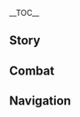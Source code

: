 {{CharacterTabs}}
{{LanguageTabs}}
{{Stub|1={{Meta/VO|tl=1|Chinese}}}}
__TOC__
==Story==
{{VO/Story
|character           = Kaedehara Kazuha
|language            = zh
|language_s          = zh
|language_t          = zh-tw
|name_s              = 枫原万叶
|name_t              = 楓原萬葉

|vo_01_01_title_s    = 初次见面…
|vo_01_01_title_t    = 初次見面…
|vo_01_01_subtitle   = Hello
|vo_01_01_file       = VO_{language}{character} Hello.ogg
|vo_01_01_tx_s       = 「飘摇风雨中，带刀归来赤脚行」…我的名字是枫原万叶，游历四方的浪人。既然你我都在旅行的路上，这段路不妨结伴同行。
|vo_01_01_tx_t       = 「飄搖風雨中，帶刀歸來赤腳行」…我的名字是楓原萬葉，遊歷四方的浪人。既然{{MC|你|妳|mc=1}}我都在旅行的路上，這段路不妨結伴同行。
|vo_01_01_rm         = "Piāoyáo fēngyǔ zhōng, dài dāo guīlái chìjiǎo xíng"... Wǒ de míngzi shì Fēngyuán Wànyè, yóulì sìfāng de làngrén. Jìrán nǐ wǒ dōu zài lǚxíng de lùshàng, zhè duàn lù bùfáng jiébàn tóngxíng.
|vo_01_01_tl         = "In the swaying wind and rain, return barefoot with a blade"... My name is Kaedehara Kazuha, a ronin who travels the world. Since you and I are both travelers, we might as well go together on this journey.

|vo_02_01_title_s    = 闲聊・自然
|vo_02_01_title_t    = 閒聊・自然
|vo_02_01_subtitle   = Chat: Nature
|vo_02_01_file       = VO_{language}{character} Chat - Nature.ogg
|vo_02_01_tx_s       = 见到了这么美丽的景色，自然会产生云游四海的想法吧？
|vo_02_01_tx_t       = 見到了這麼美麗的景色，自然會產生雲遊四海的想法吧？
|vo_02_01_rm         = Jiàn dào le zhème měilì de jǐngsè, zìrán huì chǎnshēng yúnyóu sìhǎi de xiǎngfǎ ba?
|vo_02_01_tl         = Seeing such a beautiful scenery, one must surely have the urge to wander the world, right?

|vo_02_02_title_s    = 闲聊・吹奏
|vo_02_02_title_t    = 閒聊・吹奏
|vo_02_02_subtitle   = Chat: Playing a Tune
|vo_02_02_file       = VO_{language}{character} Chat - Playing a Tune.ogg
|vo_02_02_tx_s       = 既然手边有树叶，我可以为你吹奏一曲。
|vo_02_02_tx_t       = 既然手邊有樹葉，我可以為{{MC|你|妳|mc=1}}吹奏一曲。
|vo_02_02_rm         = Jìrán shǒubiān yǒu shùyè, wǒ kěyǐ wèi nǐ chuīzòu yī qū.
|vo_02_02_tl         = Now that I have leaves at hand, I can play a song for you.

|vo_02_03_title_s    = 闲聊・剑技
|vo_02_03_title_t    = 閒聊・劍技
|vo_02_03_subtitle   = Chat: Bladework
|vo_02_03_file       = VO_{language}{character} Chat - Bladework.ogg
|vo_02_03_tx_s       = 飘摇风雨中，睹物思故乡，这把刀…是我与故乡唯一的联系了。
|vo_02_03_tx_t       = 飄搖風雨中，睹物思故鄉，這把刀…是我與故鄉唯一的聯繫了。
|vo_02_03_rm         = Piāoyáo fēngyǔ zhōng, dǔ wù sī gùxiāng, zhè bǎ dāo... shì wǒ yǔ gùxiāng wéiyī de liánxì le.
|vo_02_03_tl         = In the swaying wind and rain, seeing things and thinking of my home, this blade... is the only connection I have with the land of my birth.

|vo_03_01_title_s    = 下雨的时候…
|vo_03_01_title_t    = 下雨的時候…
|vo_03_01_subtitle   = When It Rains
|vo_03_01_file       = VO_{language}{character} When It Rains.ogg
|vo_03_01_tx_s       = 在大雨中漫步，让人神志清醒。不过等雨停之后，还是尽快把衣服烤干比较好。
|vo_03_01_tx_t       = 在大雨中漫步，讓人神志清醒。不過等雨停之後，還是盡快把衣服烤乾比較好。
|vo_03_01_rm         = Zài dàyǔ zhōng mànbù, ràng rén shénzhì qīngxǐng. Bùguò děng yǔ tíng zhīhòu, háishì jǐnkuài bǎ yīfú kǎo gàn bǐjiào hǎo.
|vo_03_01_tl         = A walk in the heavy rain is refreshing. However, it is better to dry your clothes as soon as possible after the rain stops.

|vo_03_02_title_s    = 打雷的时候…
|vo_03_02_title_t    = 打雷的時候…
|vo_03_02_subtitle   = When Thunder Strikes
|vo_03_02_file       = VO_{language}{character} When Thunder Strikes.ogg
|vo_03_02_tx_s       = 比起在海上航行时遇到的雷暴，这倒也算不上什么。
|vo_03_02_tx_t       = 比起在海上航行時遇到的雷暴，這倒也算不上什麼。
|vo_03_02_rm         = Bǐqǐ zài hǎishàng hángxíng shí yùdào de léibào, zhè dào yě suàn bù shàng shénme.
|vo_03_02_tl         = This is nothing compared to the thunderstorms encountered out at sea.

|vo_03_03_title_s    = 下雪的时候…
|vo_03_03_title_t    = 下雪的時候…
|vo_03_03_subtitle   = When It Snows
|vo_03_03_file       = VO_{language}{character} When It Snows.ogg
|vo_03_03_tx_s       = 我喜欢下雪，雪后的世界很安静，无人来扰我清梦。
|vo_03_03_tx_t       = 我喜歡下雪，雪後的世界很安靜，無人來擾我清夢。
|vo_03_03_rm         = Wǒ xǐhuan xià xuě, xuě hòu de shìjiè hěn ānjìng, wúrén lái rǎo wǒ qīng mèng.
|vo_03_03_tl         = I like it when it snows, the world is very quiet after it snows, no one to disturb my dream.

|vo_03_04_title_s    = 阳光很好…
|vo_03_04_title_t    = 陽光很好…
|vo_03_04_subtitle   = When the Sun Is Out
|vo_03_04_file       = VO_{language}{character} When the Sun Is Out.ogg
|vo_03_04_tx_s       = 晴空万里，真让人心情愉快。
|vo_03_04_tx_t       = 晴空萬里，真讓人心情愉快。
|vo_03_04_rm         = Qíngkōng wànlǐ, zhēn ràng rén xīnqíng yúkuài.
|vo_03_04_tl         = The sky is clear, it makes me happy.

|vo_04_01_title_s    = 早上好…
|vo_04_01_title_t    = 早安…
|vo_04_01_subtitle   = Good Morning
|vo_04_01_file       = VO_{language}{character} Good Morning.ogg
|vo_04_01_tx_s       = 清晨的鸟鸣，是大自然的馈赠。启程吧，属于我们的旅途也要开始了。
|vo_04_01_tx_t       = 清晨的鳥鳴，是大自然的餽贈。啟程吧，屬於我們的旅途也要開始了。
|vo_04_01_rm         = Qīngchén de niǎo míng, shì dàzìrán de kuìzèng. Qǐchéng ba, shǔyú wǒmen de lǚtú yě yào kāishǐle.
|vo_04_01_tl         = Birdsong in the morning is a gift from nature. Let's go, our journey is about to begin.

|vo_04_02_title_s    = 中午好…
|vo_04_02_title_t    = 午安…
|vo_04_02_subtitle   = Good Afternoon
|vo_04_02_file       = VO_{language}{character} Good Afternoon.ogg
|vo_04_02_tx_s       = 正午的阳光，让人想要小睡片刻。找个地方休息一下如何？
|vo_04_02_tx_t       = 正午的陽光，讓人想要小睡片刻。找個地方休息一下如何？
|vo_04_02_rm         = Zhèngwǔ de yángguāng, ràng rén xiǎngyào xiǎoshuì piànkè. Zhǎo gè dìfāng xiūxi yīxià rúhé?
|vo_04_02_tl         = The midday sun makes people want to take a nap. How about finding a place to rest?

|vo_04_03_title_s    = 晚上好…
|vo_04_03_title_t    = 晚上好…
|vo_04_03_subtitle   = Good Evening
|vo_04_03_file       = VO_{language}{character} Good Evening.ogg
|vo_04_03_tx_s       = 抬头见月，侧耳听风，壶中有酒，我心太平…<br />晚上好。
|vo_04_03_tx_t       = 抬頭見月，側耳聽風，壺中有酒，我心太平…<br />晚上好。
|vo_04_03_rm         = Tái tóu jiàn yuè, cè ěr tīng fēng, hú zhōng yǒu jiǔ, wǒ xīn tài píng...<br />Wǎnshang hǎo.
|vo_04_03_tl         = Looking up at the moon, listening to the wind, there is wine in the jug, my heart is peaceful...<br />Good evening.

|vo_04_04_title_s    = 晚安…
|vo_04_04_title_t    = 晚安…
|vo_04_04_subtitle   = Good Night
|vo_04_04_file       = VO_{language}{character} Good Night.ogg
|vo_04_04_tx_s       = 风停了…<br />安静的世界，适合好好休息。明天见。
|vo_04_04_tx_t       = 風停了…<br />安靜的世界，適合好好休息。明天見。
|vo_04_04_rm         = Fēng tíngle...<br />Ānjìng de shìjiè, shìhé hǎohǎo xiūxi. Míngtiān jiàn.
|vo_04_04_tl         = The wind has stopped...<br />A quiet world, suitable for a good rest. See you tomorrow.

|vo_05_01_title_s    = 关于枫原万叶自己・航行
|vo_05_01_title_t    = 關於楓原萬葉自己・航行
|vo_05_01_subtitle   = About {character}: Sailing
|vo_05_01_file       = VO_{language}{character} About {character} - Sailing.ogg
|vo_05_01_tx_s       = 其实，大海并非每晚都充满风浪。天气清朗的时候，月光倒映在摇晃的海面上，鱼群在船舶的周围随行。我坐在船头眺望远方，会觉得这段旅程非常值得…唯一的遗憾是水手们的歌声太吵了，他们不用睡觉的吗？
|vo_05_01_tx_t       = 其實，大海並非每晚都充滿風浪。天氣清朗的時候，月光倒映在搖晃的海面上，魚群在船舶的周圍隨行。我坐在船頭眺望遠方，會覺得這段旅程非常值得…唯一的遺憾是水手們的歌聲太吵了，他們不用睡覺的嗎？
|vo_05_01_rm         = Qíshí, dàhǎi bìngfēi měi wǎn dōu chōngmǎn fēnglàng. Tiānqì qīnglǎng de shíhòu, yuèguāng dàoyìng zài yáohuàng de hǎimiàn shang, yú qún zài chuánbó de zhōuwéi suíxíng. Wǒ zuò zai chuán tóu tiàowàng yuǎnfāng, huì juéde zhè duàn lǚchéng fēicháng zhídé... Wéiyī de yíhàn shì shuǐshǒumen de gēshēng tài chǎole, tāmen bùyòng shuìjiào de ma?
|vo_05_01_tl         = In fact, the sea is not full of wind and waves every night. When the weather is clear, the moonlight reflects on the swaying sea, and schools of fish swim alongside the ship. I sit on the bow looking into the distance and think the journey was well worth it... The only downside was that the sailors were singing so loudly, don't they have to sleep?

|vo_05_02_title_s    = 关于枫原万叶自己・贵族武士
|vo_05_02_title_t    = 關於楓原萬葉自己・貴族武士
|vo_05_02_subtitle   = About {character}: Samurai Nobility
|vo_05_02_file       = VO_{language}{character} About {character} - Samurai Nobility.ogg
|vo_05_02_tx_s       = 枫原家曾经也是有名的武士门第，可惜传承到我这里时，除了贵族的名号外已经别无长物。不过对我来说倒也足够了，武士不需要富足的生活，我们需要的是诗歌、美酒与手中的刀。
|vo_05_02_tx_t       = 楓原家曾經也是有名的武士門第，可惜傳承到我這裡時，除了貴族的名號外已經別無長物。不過對我來說倒也足夠了，武士不需要富足的生活，我們需要的是詩歌、美酒與手中的刀。
|vo_05_02_rm         = Fēngyuán-jiā céngjīng yěshì yǒumíng de wǔshì méndì, kěxī chuánchéng dào wǒ zhèlǐ shí, chúle guìzú de mínghào wài yǐjīng bié wú cháng wù. Bùguò duì wǒ lái shuō dào yě zúgòule, wǔshì bù xūyào fùzú de shēnghuó, wǒmen xūyào de shì shīgē, měijiǔ yǔ shǒuzhōng de dāo.
|vo_05_02_tl         = The Kaedehara Clan used to be a famous samurai family, but unfortunately, when the name was passed down to me, the title itself was all that was left. But that's enough for me, samurai have no need for a lavish life, all we need is poetry, wine, and the blade in our hands.

|vo_05_03_title_s    = 想要了解枫原万叶・其一
|vo_05_03_title_t    = 想要了解楓原萬葉・其一
|vo_05_03_subtitle   = About {character}: I
|vo_05_03_file       = VO_{language}{character} More About {character} - 01.ogg
|vo_05_03_tx_s       = 想要了解我的事？如你所见，我只是个随处可见的流浪武士。
|vo_05_03_tx_t       = 想要了解我的事？如{{MC|你|妳|mc=1}}所見，我只是個隨處可見的流浪武士。
|vo_05_03_rm         = Xiǎngyào liǎojiě wǒ de shì? Rú nǐ suǒ jiàn, wǒ zhǐshì ge suíchù kějiàn de liúlàng wǔshì.
|vo_05_03_tl         = Want to know more about me? As you can see, I am just a wandering samurai you could find just about anywhere.

|vo_05_04_title_s    = 想要了解枫原万叶・其二
|vo_05_04_title_t    = 想要了解楓原萬葉・其二
|vo_05_04_subtitle   = About {character}: II
|vo_05_04_friendship = 3
|vo_05_04_file       = VO_{language}{character} More About {character} - 02.ogg
|vo_05_04_tx_s       = 我的耳朵很敏锐，能够听到各种各样的声音。比如风吹过山岗的声音，云散开的声音，林间的小狐狸啃咬苹果的声音，螃蟹吐泡泡的声音…这是自然万物对我的眷顾，让我总能提前发现危险的到来。
|vo_05_04_tx_t       = 我的耳朵很敏銳，能夠聽到各種各樣的聲音。比如風吹過山崗的聲音，雲散開的聲音，林間的小狐狸啃咬蘋果的聲音，螃蟹吐泡泡的聲音…這是自然萬物對我的眷顧，讓我總能提前發現危險的到來。
|vo_05_04_rm         = Wǒ de ěrduo hěn mǐnruì, nénggòu tīng dào gè zhǒng gè yàng de shēngyīn. Bǐrú fēng chuīguò shāngǎng de shēngyīn, yún sànkāi de shēngyīn, lín jiàn de xiǎo húlí kěn yǎo píngguǒ de shēngyīn, pángxiè tǔ pàopào de shēngyīn... zhè shì zìrán wànwù duì wǒ de juàngù, ràng wǒ zǒng néng tíqián fāxiàn wēixiǎn de dàolái.
|vo_05_04_tl         = My ears are very sharp and can hear a wide variety of sounds. For example, the sound of the wind blowing through the hills, the sound of the parting clouds, the sound of the foxes gnawing on apples in the forest, the sound of the crabs blowing bubbles... This is nature's gift to me, so that I can always detect danger in advance.

|vo_05_05_title_s    = 想要了解枫原万叶・其三
|vo_05_05_title_t    = 想要了解楓原萬葉・其三
|vo_05_05_subtitle   = About {character}: III
|vo_05_05_friendship = 4
|vo_05_05_file       = VO_{language}{character} More About {character} - 03.ogg
|vo_05_05_tx_s       = 小时候我很喜欢下雨，那种沙沙的声响容易给人一个安稳的梦。但长大了以后，对雨的感情就变得复杂了许多…虽然依旧喜欢听雨，但每次看到乌云的时候，却又忍不住感叹「今天能不能找到好心人让我借宿呢」。穿着湿漉漉的衣服听雨，往往会被喷嚏声打断了情调。
|vo_05_05_tx_t       = 小時候我很喜歡下雨，那種沙沙的聲響容易給人一個安穩的夢。但長大了以後，對雨的感情就變得複雜了許多…雖然依舊喜歡聽雨，但每次看到烏雲的時候，卻又忍不住感嘆「今天能不能找到好心人讓我借宿呢」。穿著濕漉漉的衣服聽雨，往往會被噴嚏聲打斷了情調。
|vo_05_05_rm         = Xiǎoshíhòu wǒ hěn xǐhuān xià yǔ, nà zhǒng shāshā de shēngxiǎng róngyì gěi rén yīgè ānwěn de mèng. Dàn zhǎng dàle yǐhòu, duì yǔ de gǎnqíng jiù biàn de fùzále xǔduō... suīrán yījiù xǐhuān tīng yǔ, dàn měi cì kàn dào wūyún de shíhòu, què yòu rěn bù zhù gǎntàn "Jīntiān néng bùnéng zhǎodào hǎoxīn rén ràng wǒ jièsù ne". Chuānzhe shīlùlù de yīfu tīng yǔ, wǎngwǎng huì bèi pēntì shēng dǎ duànle qíngdiào.
|vo_05_05_tl         = When I was little, I liked the rain very much, and the rustling sound can easily lull people into a peaceful sleep. But since I've grown older, my feelings for the rain became a lot more complicated... Although I still like listening to the rain, every time I see dark clouds, I can't help but sigh, "Can I find a good person to let me sleep in today?" Listening to the rain in drenched clothes is often interrupted by the sound of sneezing.

|vo_05_06_title_s    = 想要了解枫原万叶・其四
|vo_05_06_title_t    = 想要了解楓原萬葉・其四
|vo_05_06_subtitle   = About {character}: IV
|vo_05_06_friendship = 5
|vo_05_06_file       = VO_{language}{character} More About {character} - 04.ogg
|vo_05_06_tx_s       = 我不会在一个地方驻足太久。因为太久的停留会让我跟「自然」产生隔阂，也会让我手里的刀变钝。趁我还能远航，我希望自己能去各种各样的地方，见到不同的人们。
|vo_05_06_tx_t       = 我不會在一個地方駐足太久。因為太久的停留會讓我跟「自然」產生隔閡，也會讓我手裡的刀變鈍。趁我還能遠航，我希望自己能去各種各樣的地方，見到不同的人們。
|vo_05_06_rm         = Wǒ bùhuì zài yīgè dìfāng zhùzú tài jiǔ. Yīnwèi tài jiǔ de tíngliú huì ràng wǒ gēn "zìrán" chǎnshēng géhé, yě huì ràng wǒ shǒu lǐ de dāo biàn dùn. Chèn wǒ hái néng yuǎnháng, wǒ xīwàng zìjǐ néng qù gèzhǒng-gèyàng de dìfāng, jiàn dào bùtóng de rénmen.
|vo_05_06_tl         = I don't stay in one place for too long. Doing so will dull the connection between me and "nature", and the blade in my hand. While I am still able to sail far away, I hope I can go to all kinds of places and meet all sorts of different people.

|vo_05_07_title_s    = 想要了解枫原万叶・其五
|vo_05_07_title_t    = 想要了解楓原萬葉・其五
|vo_05_07_subtitle   = About {character}: V
|vo_05_07_friendship = 6
|vo_05_07_file       = VO_{language}{character} More About {character} - 05.ogg
|vo_05_07_tx_s       = 不必担心，就算有一天我们去往不同的地方，也一定会在世界的某处再次相遇。人与人的「缘」不是那么容易就断掉的东西。
|vo_05_07_tx_t       = 不必擔心，就算有一天我們去往不同的地方，也一定會在世界的某處再次相遇。人與人的「緣」不是那麼容易就斷掉的東西。
|vo_05_07_rm         = Bùbì dānxīn, jiùsuàn yǒu yītiān wǒmen qù wǎng bùtóng de dìfang, yě yīdìng huì zài shìjiè de mǒu chù zàicì xiāngyù. Rén yǔ rén de "yuán" bùshì nàme róngyì jiù duàn diào de dōngxi.
|vo_05_07_tl         = Don't worry, even if we part ways one day, we will meet again somewhere in the world. The "bond" between people is not something that can be easily broken.

|vo_06_01_title_s    = 关于我们・出海
|vo_06_01_title_t    = 關於我們・出海
|vo_06_01_subtitle   = About Us: Going Out to Sea
|vo_06_01_file       = VO_{language}{character} About Us - Going Out to Sea.ogg
|vo_06_01_tx_s       = 找个好天气，出海看看如何？
|vo_06_01_tx_t       = 找個好天氣，出海看看如何？
|vo_06_01_rm         = Zhǎo ge hǎo tiānqì, chūhǎi kànkan rúhé?
|vo_06_01_tl         = How about we go see how it is at sea when the weather's nice?

|vo_06_02_title_s    = 关于我们・畅谈
|vo_06_02_title_t    = 關於我們・暢談
|vo_06_02_subtitle   = About Us: Frank Speech
|vo_06_02_friendship = 6
|vo_06_02_file       = VO_{language}{character} About Us - Frank Speech.ogg
|vo_06_02_tx_s       = 我喜欢性格爽朗的人，这样相处时可以畅所欲言。有什么想说的不必藏在心里，我能够听到自然万物的声音，其中也包括你的声音。
|vo_06_02_tx_t       = 我喜歡性格爽朗的人，這樣相處時可以暢所欲言。有什麼想說的不必藏在心裡，我能夠聽到自然萬物的聲音，其中也包括{{MC|你|妳|mc=1}}的聲音。
|vo_06_02_rm         = Wǒ xǐhuan xìnggé shuǎnglǎng de rén, zhèyàng xiāngchǔ shí kěyǐ chàngsuǒyùyán. Yǒu shénme xiǎng shuō de bùbì cáng zai xīnlǐ, wǒ nénggòu tīng dào zìrán wànwù de shēngyīn, qízhōng yě bāokuò nǐ de shēngyīn.
|vo_06_02_tl         = I like people who are outgoing, so they can speak freely to one another. I don't have to hide what I want to say in my heart, I can hear the voice of all things in nature, including your voice.

|vo_07_01_title_s    = 关于「神之眼」…
|vo_07_01_title_t    = 關於「神之眼」…
|vo_07_01_subtitle   = About the [[Vision]]
|vo_07_01_friendship = 4
|vo_07_01_file       = VO_{language}{character} About the Vision.ogg
|vo_07_01_tx_s       = 在我看来，神之眼是力量的「证明」，而不是力量的「来源」。神之眼象征的是凡人继续向前的愿望，而我们武士的底气，一直都是手里的刀。
|vo_07_01_tx_t       = 在我看來，神之眼是力量的「證明」，而不是力量的「來源」。神之眼象徵的是凡人繼續向前的願望，而我們武士的底氣，一直都是手裡的刀。
|vo_07_01_rm         = Zài wǒ kànlái, Shénzhīyǎn shì lìliàng de "zhèngmíng", ér bùshì lìliàng de "láiyuán". Shénzhīyǎn xiàngzhēng de shì fánrén jìxù xiàngqián de yuànwàng, ér wǒmen wǔshì de dǐqì, yīzhí dōu shì shǒu lǐ de dāo.
|vo_07_01_tl         = As I see it, a Vision is a "proof" of power, not a "source" of power. It symbolizes the desire of mortals to move forward, and the strength of us samurai has always been the sword in our hands.

|vo_07_02_title_s    = 有什么想要分享・竹刀
|vo_07_02_title_t    = 有什麼想要分享・竹刀
|vo_07_02_subtitle   = Something to Share: Bamboo Blades
|vo_07_02_friendship = 4
|vo_07_02_file       = VO_{language}{character} Something to Share - Bamboo Blades.ogg
|vo_07_02_tx_s       = 想学剑道的话…我想想，拿着这个吧，这是我刚刚做好的竹刀。用这个切磋的话，我们就都不会受伤了。
|vo_07_02_tx_t       = 想學劍道的話…我想想，拿著這個吧，這是我剛剛做好的竹刀。用這個切磋的話，我們就都不會受傷了。
|vo_07_02_rm         = Xiǎng xué jiàndào dehuà... wǒ xiǎngxiǎng, názhe zhège ba, zhè shì wǒ gānggāng zuò hǎo de zhúdāo. Yòng zhège qiēcuō dehuà, wǒmen jiù dōu bùhuì shòushāngle.
|vo_07_02_tl         = If you want to learn the art of the sword... Let me think... Take this, this is a bamboo sword I just made. If we use these to train, we will not have to worry about getting hurt.

|vo_07_03_title_s    = 有什么想要分享・枫叶
|vo_07_03_title_t    = 有什麼想要分享・楓葉
|vo_07_03_subtitle   = Something to Share: Maple Leaves
|vo_07_03_friendship = 4
|vo_07_03_file       = VO_{language}{character} Something to Share - Maple Leaves.ogg
|vo_07_03_tx_s       = 「深山踏红叶，耳畔闻鹿鸣」…我很喜欢枫叶，可惜枫叶红时总多离别。
|vo_07_03_tx_t       = 「深山踏紅葉，耳畔聞鹿鳴」…我很喜歡楓葉，可惜楓葉紅時總多離別。
|vo_07_03_rm         = "Shēnshān tà hóngyè, ěr pàn wén lù míng"... Wǒ hěn xǐhuān fēngyè, kěxī fēngyè hóng shí zǒng duō líbié.
|vo_07_03_tl         = "When you step on red leaves in the deep mountains, you can hear the deer chirping"... I like maple leaves very much, but it's a pity that when the maple leaves are red, I always have to say goodbye.

|vo_07_04_title_s    = 感兴趣的见闻…
|vo_07_04_title_t    = 感興趣的見聞…
|vo_07_04_subtitle   = Interesting Things
|vo_07_04_file       = VO_{language}{character} Interesting Things.ogg
|vo_07_04_tx_s       = 海鸥别叫啦，从今天起，我也是漂泊者呀。
|vo_07_04_tx_t       = 海鷗別叫啦，從今天起，我也是漂泊者呀。
|vo_07_04_rm         = Hǎi'ōu bié jiào la, cóng jīntiān qǐ, wǒ yěshì piāobó zhě ya.
|vo_07_04_tl         = Seagulls, halt your cries, from today onwards, I am a wanderer once more.

|vo_08_01_title_s    = 关于北斗…
|vo_08_01_title_t    = 關於北斗…
|vo_08_01_subtitle   = About [[Beidou]]
|vo_08_01_friendship = 4
|vo_08_01_file       = VO_{language}{character} About Beidou.ogg
|vo_08_01_tx_s       = 北斗大姐头是我的恩人。大姐头她收留了从稻妻逃出来的我，并在我最困难的那段时期里，给了我重返稻妻的勇气。她是我和所有船员可以托付后背的战友。
|vo_08_01_tx_t       = 北斗大姐頭是我的恩人。大姐頭她收留了從稻妻逃出來的我，並在我最困難的那段時期裡，給了我重返稻妻的勇氣。她是我和所有船員都可以託付後背的戰友。
|vo_08_01_rm         = Běidǒu-dàjiětóu shì wǒ de ēnrén. Dàjiětóu tā shōuliúle cóng Dàoqī táo chūlái de wǒ, bìng zài wǒ zuì kùnnán de nà duàn shíqí lǐ, gěile wǒ chóng fǎn Dàoqī de yǒngqì. Tā shì wǒ hé suǒyǒu chuányuán kěyǐ tuōfù hòubèi de zhànyǒu.
|vo_08_01_tl         = Big Sister Beidou is my benefactor. She took me, who had just escaped from Inazuma, in, and gave me the courage to return in my most difficult of times. She is a comrade-in-arms that I and all the crew can trust.

|vo_08_02_title_s    = 关于五郎…
|vo_08_02_title_t    = 關於五郎…
|vo_08_02_subtitle   = About [[Gorou]]
|vo_08_02_friendship = 4
|vo_08_02_file       = VO_{language}{character} About Gorou.ogg
|vo_08_02_tx_s       = 我在被通缉的那段时间里，反抗军给了我许多帮助。那时候我与五郎只有短暂的接触，但我对他的印象很深刻。他是那种有话就说的直性子，与部下同甘共苦，为朋友两肋插刀，与我很合得来。
|vo_08_02_tx_t       = 我在被通緝的那段時間裡，反抗軍給了我許多幫助。那時候我與五郎只有短暫的接觸，但我對他的印像很深刻。他是那種有話就說的直性子，與部下同甘共苦，為朋友兩肋插刀，與我很合得來。
|vo_08_02_rm         = Wǒ zài bèi tōngjī de nà duàn shíjiān lǐ, Fǎnkàng-jūn gěile wǒ xǔduō bāngzhù. Nà shíhòu wǒ yǔ Wǔláng zhǐyǒu duǎnzàn de jiēchù, dàn wǒ duì tā de yìnxiàng hěn shēnkè. Tā shì nà zhǒng yǒu huà jiù shuō de zhíxìngzi, yǔ bùxià tónggān'gòngkǔ, wèi péngyǒu liǎnglèichādāo, yǔ wǒ hěn hédelái.
|vo_08_02_tl         = During the time I was a wanted man, the Resistance helped me a lot. I had only brief contact with Gorou at the time, but I was very impressed by him. He is the kind of straightforward person who speaks when he has something to say. He shares weal and woe with his subordinates, and never hesitates to draw his sword for the sake of his friends.

|vo_08_03_title_s    = 关于九条裟罗・态度…
|vo_08_03_title_t    = 關於九條裟羅・態度…
|vo_08_03_subtitle   = About [[Kujou Sara]]
|vo_08_03_friendship = 4
|vo_08_03_file       = VO_{language}{character} About Kujou Sara.ogg
|vo_08_03_tx_s       = 能在御前决斗中战胜我的朋友，我确实认可她的实力。但她却用这样的力量为虎作伥，带领九条军不断回收「神之眼」，我无法原谅。
|vo_08_03_tx_t       = 能在御前決鬥中戰勝我的朋友，我確實認可她的實力。但她卻用這樣的力量為虎作倀，帶領九條軍不斷回收「神之眼」，我無法原諒。
|vo_08_03_rm         = Néng zài yùqián juédòu zhōng zhànshèng wǒ de péngyou, wǒ quèshí rènkě tā de shílì. Dàn tā què yòng zhèyàng de lìliàng wèihǔzuòchāng, dàilǐng Jiǔtiáo-jūn bùduàn huíshōu "Shénzhīyǎn", wǒ wúfǎ yuánliàng.
|vo_08_03_tl         = She defeated my friend in the duel before the throne, which I accept as proof of her great strength. But she used such power to act as an oppressor's lackey and led the Kujou Clan's troops to relentlessly seek out and confiscate Visions. This, I cannot forgive.

|vo_08_04_title_s    = 关于九条裟罗・改观…
|vo_08_04_title_t    = 關於九條裟羅・改觀…
|vo_08_04_subtitle   = About Kujou Sara: Changing Perspective
|vo_08_04_friendship = 4
|vo_08_04_quest      = Omnipresence Over Mortals
|vo_08_04_file       = VO_{language}{character} About Kujou Sara - Changing Perspective.ogg
|vo_08_04_tx_s       = 原来如此。看来她也有自己坚持的信念。只是不知道风波平息后，「九条」家还能否延续曾经的昌盛。
|vo_08_04_tx_t       = 原來如此。看來她也有自己堅持的信念。只是不知道風波平息後，「九條」家還能否延續曾經的昌盛。
|vo_08_04_rm         = Yuánlái rúcǐ. Kànlái tā yěyǒu zìjǐ jiānchí de xìnniàn. Zhǐshì bù zhīdào fēngbō píngxī hòu, "Jiǔtiáo"-jiā hái néng fǒu yánxù céngjīng de chāngshèng.
|vo_08_04_tl         = I see. It seems that she also has her own beliefs. It's just that I don't know if the Kujou Clan can continue its prosperity after this storm has passed.

|vo_08_05_title_s    = 关于雷电将军…
|vo_08_05_title_t    = 關於雷電將軍…
|vo_08_05_subtitle   = About the [[Raiden Shogun]]
|vo_08_05_friendship = 4
|vo_08_05_quest      = Autumn Winds, Scarlet Leaves
|vo_08_05_file       = VO_{language}{character} About the Raiden Shogun.ogg
|vo_08_05_tx_s       = 离开稻妻后，我许多次扪心自问，我对雷电将军的不满是否源于那一次御前决斗，是否源于她对友人落下的那一刀？<br />我想了很久，觉得不是的。我的友人是堂堂正正地死在了决斗场上，雷电将军的那一刀也并无不妥。我对她的不满，来源于「眼狩令」。没有任何人有资格剥夺他人的愿望，即便是「神」也不行。
|vo_08_05_tx_t       = 離開稻妻後，我許多次捫心自問，我對雷電將軍的不滿是否源於那一次御前決鬥，是否源於她對友人落下的那一刀？<br />我想了很久，覺得並非如此。我的友人是堂堂正正地死在決鬥場上，雷電將軍的那一刀也並無不妥。我對她的不滿來源於「眼狩令」。沒有任何人有資格剝奪他人的願望，即便是「神」也不行。
|vo_08_05_rm         = Líkāi Dàoqī hòu, wǒ xǔduō cì ménxīnzìwèn, wǒ duì Léidiàn Jiāngjūn de bùmǎn shìfǒu yuányú nà yīcì yùqián juédòu, shìfǒu yuányú tā duì yǒurén luòxià de nà yīdāo?<br />Wǒ xiǎngle hěnjiǔ, juéde bùshì de. Wǒ de yǒurén shì tángtángzhèngzhèng de sǐ zàile juédòu chǎng shang, Léidiàn Jiāngjūn de nà yīdāo yě bìng wú bùtuǒ. Wǒ duì tā de bùmǎn, láiyuányú "Yǎnshòu-lìng". Méiyǒu rènhé rén yǒu zīgé bōduó tārén de yuànwàng, jíbiàn shì "shén" yě bùxíng.
|vo_08_05_tl         = After I left Inazuma, I asked myself many times whether my dissatisfaction with the Raiden Shogun stemmed from her actions in the duel before the throne, or from the blade she drew on my dear friend?<br />I've thought about it for a long time, and I don't think so. My friend died an honorable death in that duel, and there is nothing unjustified with the Shogun's conduct. My dissatisfaction with her comes from the Vision Hunt Decree. No one has the right to take away the hopes and dreams of others, not even a god.

|vo_08_06_title_s    = 关于神里绫华…
|vo_08_06_title_t    = 關於神里綾華…
|vo_08_06_subtitle   = About [[Kamisato Ayaka]]
|vo_08_06_friendship = 4
|vo_08_06_file       = VO_{language}{character} About Kamisato Ayaka.ogg
|vo_08_06_tx_s       = 生活在稻妻的人，应该都听过「白鹭公主」这个名字吧。神里家的大小姐，近乎完美的一个人，不过我跟她没什么交集，不知道她对如今的稻妻抱有怎样的看法。
|vo_08_06_tx_t       = 生活在稻妻的人，應該都聽過「白鷺公主」這個名字吧。神里家的大小姐，近乎完美的一個人，不過我跟她沒什麼交集，不知道她對如今的稻妻抱有怎樣的看法。
|vo_08_06_rm         = Shēnghuó zài Dàoqī de rén, yīnggāi dōu tīngguò "Báilù Gōngzhǔ" zhège míngzì ba. Shénlǐ-jiā de dàxiǎojiě, jìnhū wánměi de yīgèrén, bùguò wǒ gēn tā méishénme jiāojí, bù zhīdào tā duì rújīn de Dàoqī bào yǒu zěnyàng de kànfǎ.
|vo_08_06_tl         = Anyone who lives in Inazuma should have heard the name "Shirasagi Himegimi". The lady of the Kamisato Clan is as perfect as a person can be, but I seldom cross paths with her, so I do not know her thoughts on the current state of Inazuma.

|vo_08_07_title_s    = 关于宵宫…
|vo_08_07_title_t    = 關於宵宮…
|vo_08_07_subtitle   = About [[Yoimiya]]
|vo_08_07_friendship = 4
|vo_08_07_file       = VO_{language}{character} About Yoimiya.ogg
|vo_08_07_tx_s       = 上次她托大姐头把烟火运到璃月，还是我亲自去卸的货。好沉！除了她以外，应该没人能造出这么大的烟火了吧。
|vo_08_07_tx_t       = 上次她託大姐頭把煙火運到璃月，還是我親自去卸貨的。很沉！除了她以外，應該沒人能造出這麼大的煙火了吧。
|vo_08_07_rm         = Shàng cì tā tuō dàjiětóu bǎ yānhuǒ yùn dào Líyuè, háishì wǒ qīnzì qù xiè de huò. Hǎo chén! Chúle tā yǐwài, yīnggāi méi rén néng zào chū zhème dà de yānhuǒ le ba.
|vo_08_07_tl         = The last time she asked Captain Beidou to transport her fireworks to Liyue, I personally unloaded the goods. They were so heavy! Only she could have created such huge fireworks.

|vo_08_08_title_s    = 关于珊瑚宫心海…
|vo_08_08_title_t    = 關於珊瑚宮心海…
|vo_08_08_subtitle   = About [[Sangonomiya Kokomi]]
|vo_08_08_friendship = 4
|vo_08_08_quest      = Omnipresence Over Mortals
|vo_08_08_file       = VO_{language}{character} About Sangonomiya Kokomi.ogg
|vo_08_08_tx_s       = 我在反抗军的时候，周围的同伴无不对珊瑚宫大人充满敬仰。她爱惜兵力，很少会做出不计死伤的打法，总是能够用最小的代价取得胜利。听说她还要统管海祇岛的政务和外交，真的忙得过来吗…
|vo_08_08_tx_t       = 我在反抗軍的時候，周圍的同伴無不對珊瑚宮大人充滿敬仰。她愛惜兵力，很少會做出不計死傷的打法，總是能夠用最小的代價取得勝利。聽說她還要統管海祇島的政務和外交，真的忙得過來嗎…
|vo_08_08_rm         = Wǒ zài Fǎnkàng-jūn de shíhou, zhōuwéi de tóngbàn wúbù duì Shānhúgōng-dàren chōngmǎn jìngyǎng. Tā àixī bīnglì, hěnshǎo huì zuò chū bùjì sǐshāng de dǎ fǎ, zǒng shì nénggòu yòng zuìxiǎo de dàijià qǔdé shènglì. Tīngshuō tā háiyào tǒngguǎn Hǎiqí-dǎo de zhèngwù hé wàijiāo, zhēn de máng de guòlái ma...
|vo_08_08_tl         = During my time with the Resistance, all my comrades around me were full of respect for Her Excellency. She cherishes her strength, limits casualties to a minimum, and is always able to win at the least cost. I heard that she also manages the government affairs and diplomacy of Watatsumi Island &mdash; isn't she really busy...

|vo_08_09_title_s    = 关于鹿野院平藏…
|vo_08_09_title_t    = 關於鹿野院平藏…
|vo_08_09_subtitle   = About [[Shikanoin Heizou]]
|vo_08_09_friendship = 4
|vo_08_09_file       = VO_{language}{character} About Shikanoin Heizou.ogg
|vo_08_09_tx_s       = 别看我这位侦探朋友平日里潇洒随性，一旦他办起案子来，那些原本围绕在他身旁活泼灵动的风，就聚成了凌厉锐气。确实让人钦佩。
|vo_08_09_tx_t       = 別看我這位偵探朋友平日裡瀟灑隨性，一旦他辦起案子來，那些原本圍繞在他身旁活潑靈動的風，就聚成了凌厲銳氣。確實讓人欽佩。
|vo_08_09_rm         = Bié kàn wǒ zhè wèi zhēntàn péngyou píngrìlǐ xiāosǎ suíxìng, yīdàn tā bàn qǐ ànzi lái, nàxiē yuánběn wéirào zai tā shēnpáng huópō língdòng de fēng, jiù jù chéngle línglì ruìqì. Quèshí ràng rén qīnpèi.
|vo_08_09_tl         = Although my detective friend is usually natural and unrestrained, once he starts a case, the lively wind that originally surrounded him will gather into a sharp spirit. It's really admirable.

|vo_10_01_title_s    = 枫原万叶的爱好…
|vo_10_01_title_t    = 楓原萬葉的愛好…
|vo_10_01_subtitle   = {character}'s Hobbies
|vo_10_01_file       = VO_{language}{character} Hobbies.ogg
|vo_10_01_tx_s       = 躺在被正午的阳光晒暖的岩石上休息，醒来后继续漫无目的地前行。只要与刀相伴，我可以去任何地方。
|vo_10_01_tx_t       = 躺在被正午的陽光曬暖的岩石上休息，醒來後繼續漫無目的地前行。只要與刀相伴，我可以去任何地方。
|vo_10_01_rm         = Tǎng zài bèi zhèngwǔ de yángguāng shài nuǎn de yánshí shang xiūxí, xǐng lái hòu jìxù mànwúmùdì de qián xíng. Zhǐyào yǔ dāo xiāngbàn, wǒ kěyǐ qù rènhé dìfāng.
|vo_10_01_tl         = Lying on the rocks warmed by the midday sun, waking up and walking around aimlessly. I can go anywhere as long as I have my blade by my side.

|vo_10_02_title_s    = 枫原万叶的烦恼…
|vo_10_02_title_t    = 楓原萬葉的煩惱…
|vo_10_02_subtitle   = {character}'s Troubles
|vo_10_02_file       = VO_{language}{character} Troubles.ogg
|vo_10_02_tx_s       = 每逢风暴降临的时候，「自然」的声音就会变得嘈杂，我的耳朵也会嗡嗡作响。如果是在晚上的话，往往会辗转许久都无法入眠，让人有些头痛。
|vo_10_02_tx_t       = 每逢風暴降臨的時候，「自然」的聲音就會變得嘈雜，我的耳朵也會嗡嗡作響。如果是在晚上的話，往往會輾轉許久都無法入眠，讓人有些頭痛。
|vo_10_02_rm         = Měi féng fēngbào jiànglín de shíhou, "zìrán" de shēngyīn jiù huì biàn de cáozá, wǒ de ěrduo yě huì wēngwēng zuòxiǎng. Rúguǒ shì zài wǎnshàng dehuà, wǎngwǎng huì zhǎnzhuǎn xǔjiǔ dōu wúfǎ rùmián, ràng rén yǒuxiē tóutòng.
|vo_10_02_tl         = Every time a storm comes, the sounds of nature get noisy and my ears buzz. If this happens at night, it is often impossible to fall asleep after tossing and turning for a long time, which is quite the headache.

|vo_10_03_title_s    = 喜欢的食物…
|vo_10_03_title_t    = 喜歡的食物…
|vo_10_03_subtitle   = Favorite Food
|vo_10_03_file       = VO_{language}{character} Favorite Food.ogg
|vo_10_03_tx_s       = 在大海上航行时，最容易获取到的食材便是鱼肉。怎么样把鱼做得好吃，是每个在海上冒险的人都要思考的问题。有机会的话，也想让你尝尝看我的手艺。
|vo_10_03_tx_t       = 在大海上航行時，最容易取得的食材便是魚肉。怎麼樣把魚做得好吃，是每個在海上冒險的人都要思考的問題。有機會的話，也想讓{{MC|你|妳|mc=1}}嚐嚐看我的手藝。
|vo_10_03_rm_s       = Zài dàhǎi shang hángxíng shí, zuì róngyì huòqǔ dào de shícái biàn shì yúròu. Zěnmeyàng bǎ yú zuò de hào chī, shì měi gè zài hǎishang màoxiǎn de rén dōu yào sīkǎo de wèntí. Yǒu jīhuì dehuà, yě xiǎng ràng nǐ chángchang kàn wǒ de shǒuyì.
|vo_10_03_rm_t       = 
|vo_10_03_tl         = When sailing on the sea, the easiest food to get is fish. How to make fish delicious is a question that everyone who ventures at sea has to think about. If you have a chance, I would you to try a taste of my craft.

|vo_10_04_title_s    = 讨厌的食物…
|vo_10_04_title_t    = 討厭的食物…
|vo_10_04_subtitle   = Least Favorite Food
|vo_10_04_file       = VO_{language}{character} Least Favorite Food.ogg
|vo_10_04_tx_s       = 我呢，不是特别喜欢那些粗制的食物。在我看来，就算是一条普普通通的鱼也要烧得好吃才行，吃东西本应是让人身心愉快的事情，怎么能将就呢？
|vo_10_04_tx_t       = 我呢，不是特別喜歡那些粗製的食物。在我看來，就算是一條普普通通的魚也要燒得好吃才行，吃本應是讓人身心愉快的事情，怎麼能將就呢？
|vo_10_04_rm         = Wǒ ne, bùshì tèbié xǐhuan nàxiē cūzhì de shíwù. Zài wǒ kànlái, jiùsuàn shì yītiáo pǔ pǔtōng tōng de yú yě yào shāo dé hào chī cái xíng, chī dōngxī běn yìng shì ràng rén shēnxīn yúkuài de shìqíng, zěnme néng jiāng jiù ne?
|vo_10_04_tl         = As for me, I'm not a big fan of crude food. In my opinion, even an ordinary fish needs to be cooked deliciously. Eating should be a pleasant thing for both body and mind, so how can it be done so haphazardly?

<!-- Receiving a Gift -->
|vo_11_01_title_s    = 收到赠礼・其一
|vo_11_01_title_t    = 收到贈禮・其一
|vo_11_01_subtitle   = Receiving a Gift: I
|vo_11_01_file       = VO_{language}{character} Receiving a Gift - 01.ogg
|vo_11_01_tx_s       = 能将鱼肉烹调出如此滋味，你的手艺当真了得。
|vo_11_01_tx_t       = 能將魚肉烹調出如此滋味，{{MC|你|妳|mc=1}}的手藝當真了得。
|vo_11_01_rm         = Néng jiāng yúròu péngtiáo chū rúcǐ zīwèi, nǐ de shǒu yì dàngzhēn liǎodé.
|vo_11_01_tl         = That you can make fish taste as delicious as this is proof of your outstanding culinary prowess.

|vo_11_02_title_s    = 收到赠礼・其二
|vo_11_02_title_t    = 收到贈禮・其二
|vo_11_02_subtitle   = Receiving a Gift: II
|vo_11_02_file       = VO_{language}{character} Receiving a Gift - 02.ogg
|vo_11_02_tx_s       = 你做的饭菜不仅能够饱腹，对我而言也是慰藉。
|vo_11_02_tx_t       = {{MC|你|妳|mc=1}}做的飯菜不僅能夠飽腹，對我而言也是慰藉。
|vo_11_02_rm         = Nǐ zuò de fàncài bùjǐn nénggòu bǎo fù, duì wǒ ér yán yě shì wèijiè.
|vo_11_02_tl         = The food you cook not only fills my stomach, but also comforts me.

|vo_11_03_title_s    = 收到赠礼・其三
|vo_11_03_title_t    = 收到贈禮・其三
|vo_11_03_subtitle   = Receiving a Gift: III
|vo_11_03_file       = VO_{language}{character} Receiving a Gift - 03.ogg
|vo_11_03_tx_s       = 要休息一下吗？内心疲惫的话，做出来的菜也会失去风味。
|vo_11_03_tx_t       = 要休息一下嗎？內心疲憊的話，做出來的菜也會失去風味。
|vo_11_03_rm         = Yào xiūxi yīxià ma? Nèixīn píbèi dehuà, zuò chūlái de cài yěhuì shīqù fēngwèi.
|vo_11_03_tl         = Do you want to have a rest? If you've got a weary mind, the cooked dishes will lose their flavor.

|vo_12_01_title_s    = 生日…
|vo_12_01_title_t    = 生日…
|vo_12_01_subtitle   = Birthday
|vo_12_01_file       = VO_{language}{character} Birthday.ogg
|vo_12_01_tx_s       = 哈…得知今天的生日，我特地写了新的诗歌。只可惜诗才不佳，几个晚上只想到前两句，就先送给你吧。<br />「流光换日月，鹤归云起庆生时」…欸等等，先别说话，我有灵感了。最后一句…「异乡有故知」，如何？<br />生日快乐，今天一起去…吃点甜品吧。
|vo_12_01_tx_t       = 哈…得知今天的生日，我特地寫了新的詩歌。只可惜詩才不佳，幾個晚上只想到前兩句，就先送給{{MC|你|妳|mc=1}}吧。<br />「流光換日月，鶴歸雲起慶生時」…等等，先別說話，我有靈感了。最後一句…「異鄉有故知」，如何？<br />生日快樂，今天一起去…吃點甜品吧。
|vo_12_01_rm_s       = Hā... dé zhī jīntiān de shēngrì, wǒ tèdì xiěle xīn de shīgē. Zhǐ kěxī shī cái bù jiā, jǐ gè wǎnshàng zhǐ xiǎngdao qián liǎng jù, jiù xiān sòng gěi nǐ ba.<br />"Liúguāng huàn rì yuè, hè guī yún qǐ qìngshēng shí"... Āi děng děng, xiān bié shuōhuà, wǒ yǒu línggǎnle. Zuìhòu yījù... "yìxiāng yǒu gùzhī", rúhé?<br />Shēngrì kuàilè, jīntiān yīqǐ qù... chī diǎn tiánpǐn ba.
|vo_12_01_rm_t       = <!-- Unsure of romanization, but traditional goes 等等，先別說話 instead of 欸等等，先别说话 -->
|vo_12_01_tl         = Ha... Knowing today is your birthday, I wrote a poem for you. It's a pity that it isn't the best. After trying for several evenings, I could only come up with the first two lines, so I will give them to you first.<br />"When the light changes the sun and the moon, when the crane returns to the cloud to celebrate his birthday"... Oh wait, don't talk, the last line is coming to me. The last sentence... "There is an old knowledge in a foreign land," how about it?<br />Happy birthday, today... let's go have some dessert.

|vo_13_01_title_s    = 突破的感受・起
|vo_13_01_title_t    = 突破的感受・起
|vo_13_01_subtitle   = Feelings About Ascension: Intro
|vo_13_01_ascension  = 1
|vo_13_01_file       = VO_{language}{character} Feelings About Ascension -  01.ogg
|vo_13_01_tx_s       = 这把刀，更加锋利了。
|vo_13_01_tx_t       = 這把刀，更加鋒利了。
|vo_13_01_rm         = Zhè bǎ dāo, gèngjiā fēnglìle.
|vo_13_01_tl         = My blade grows sharper.

|vo_13_02_title_s    = 突破的感受・承
|vo_13_02_title_t    = 突破的感受・承
|vo_13_02_subtitle   = Feelings About Ascension: Building Up
|vo_13_02_ascension  = 2
|vo_13_02_file       = VO_{language}{character} Feelings About Ascension -  02.ogg
|vo_13_02_tx_s       = 雪落在地上的声音，细不可闻…但现在的我，应该可以听到了。
|vo_13_02_tx_t       = 雪落在地上的聲音，細不可聞…但現在的我，應該可以聽到了。
|vo_13_02_rm         = Xuě luò zài dìshang de shēngyīn, xì bùkě wén... dàn xiànzài de wǒ, yīnggāi kěyǐ tīng dàole.
|vo_13_02_tl         = The sound of snow falling to the ground is quite the inaudible thing... but now that my senses are sharper, I should be able to hear it.

|vo_13_03_title_s    = 突破的感受・转
|vo_13_03_title_t    = 突破的感受・轉
|vo_13_03_subtitle   = Feelings About Ascension: Climax
|vo_13_03_ascension  = 4
|vo_13_03_file       = VO_{language}{character} Feelings About Ascension -  03.ogg
|vo_13_03_tx_s       = 海上的风浪很大，我也要变得更强。
|vo_13_03_tx_t       = 海上的風浪很大，我也要變得更強。
|vo_13_03_rm         = Hǎishàng de fēnglàng hěn dà, wǒ yě yào biàn de gèng qiáng.
|vo_13_03_tl         = The waves rise high out at sea, and I, too, must become stronger.

|vo_13_04_title_s    = 突破的感受・合
|vo_13_04_title_t    = 突破的感受・合
|vo_13_04_subtitle   = Feelings About Ascension: Conclusion
|vo_13_04_ascension  = 6
|vo_13_04_file       = VO_{language}{character} Feelings About Ascension -  04.ogg
|vo_13_04_tx_s       = 行走世间，自然会有各种烦恼相伴，但既得与你相遇，不管是武艺还是内心都有了新的成长。想必今后的人生也会更加自在吧。
|vo_13_04_tx_t       = 行走世間，自然會有各種煩惱相伴，但既得與{{MC|你|妳|mc=1}}相遇，不管是武藝還是內心都有了新的成長。想必今後的人生也會更加自在吧。
|vo_13_04_rm         = Xíngzǒu shìjiān, zìrán huì yǒu gèzhǒng fánnǎo xiāngbàn, dàn jìdé yǔ nǐ xiāngyù, bùguǎn shì wǔyì háishì nèixīn dōu yǒule xīn de chéngzhǎng. Xiǎngbì jīnhòu de rénshēng yě huì gèngjiā zìzài ba.
|vo_13_04_tl         = Wandering the world will naturally come with all kinds of troubles, but now that I have met you, there will be new growth in both my martial arts and my heart. I am confident that I can be more at ease in life from this point forth.
}}

==Combat==
{{Combat VO
|character           = Kaedehara Kazuha
|language            = zh
|skill_1_tx_s        = 起！
|skill_1_tx_t        = 起！
|skill_1_rm          = Qǐ!
|skill_1_tl          = Rise!
|skill_2_tx_s        = 嘿！
|skill_2_tx_t        = 嘿！
|skill_2_rm          = Hēi!
|skill_2_tl          = Huh!
|skill_3_tx_s        = 踏风！
|skill_3_tx_t        = 踏風！
|skill_3_rm          = Tà fēng!
|skill_3_tl          = Wind step!
|skill_4_tx_s        = ''(Hold)'' 御风而行。
|skill_4_tx_t        = ''(Hold)'' 御風而行。
|skill_4_rm          = Yù fēng ér xíng.
|skill_4_tl          = Ride the wind.
|skill_5_tx_s        = ''(Hold)'' 朔风解意。
|skill_5_tx_t        = ''(Hold)'' 朔風解意。
|skill_5_rm          = Shuòfēng jiě yì.
|skill_5_tl          = The North wind's meaning.
|skill_6_tx_s        = ''(Hold)'' 往返自然！
|skill_6_tx_t        = ''(Hold)'' 往返自然！
|skill_6_rm          = Wǎngfǎn zìrán!
|skill_6_tl          = Return to nature!
|burst_1_tx_s        = 云隐…雁鸣！
|burst_1_tx_t        = 雲隱…雁鳴！
|burst_1_rm          = Yún yǐn... yàn míng!
|burst_1_tl          = Clouds hide... the birds' call!
|burst_2_tx_s        = 风共云行。
|burst_2_tx_t        = 風共雲行。
|burst_2_rm          = Fēng gòng yún xíng.
|burst_2_tl          = The wind travels with the clouds.
|burst_3_tx_s        = 可叹，落叶飘零。
|burst_3_tx_t        = 可嘆，落葉飄零。
|burst_3_rm          = Kětàn, luòyè piāolíng.
|burst_3_tl          = With a sigh, the leaves fall.
|sprint-s_1_tx_s     = 该出发了。
|sprint-s_1_tx_t     = 該出發了。
|sprint-s_1_rm       = Gāi chūfāle.
|sprint-s_1_tl       = Time to set off.
|sprint-s_2_file     = Sprint Start 02,Sprint Start 03
|glider_1_tx_s       = 顺着风的方向。
|glider_1_tx_t       = 順著風的方向。
|glider_1_rm         = Shùn zhe fēng de fāngxiàng.
|glider_1_tl         = In the path of the wind.
|glider_2_file       = Deploying Wind Glider 02,Deploying Wind Glider 03

|chest_1_tx_s        = 令人快慰。
|chest_1_tx_t        = 令人快慰。
|chest_1_rm          = Lìngrén kuàiwèi.
|chest_1_tl          = This brings delight.
|chest_2_tx_s        = 天地的馈赠。
|chest_2_tx_t        = 天地的饋贈。
|chest_2_rm          = Tiāndì de kuìzèng.
|chest_2_tl          = A gift from the world.
|chest_3_tx_s        = 偶遇珍宝，是云游四方的妙趣之一。
|chest_3_tx_t        = 偶遇珍寶，是雲遊四方的妙趣之一。
|chest_3_rm          = Ǒuyù zhēnbǎo, shì yúnyóu sìfāng de miàoqù zhīyī.
|chest_3_tl          = Finding treasure is one of the joys of wandering the world.
|low-hp_1_tx_s       = 呼、有一套嘛…
|low-hp_1_tx_t       = 呼、有一套嘛…
|low-hp_1_rm         = Hū, yǒuyītào ma...
|low-hp_1_tl         = Huh, not bad...
|low-hp_2_tx_s       = 静心凝神。
|low-hp_2_tx_t       = 靜心凝神。
|low-hp_2_rm         = Jìngxīn níngshén.
|low-hp_2_tl         = Calm down and focus.
|low-hp_3_tx_s       = 保持专注！
|low-hp_3_tx_t       = 保持專注！
|low-hp_3_rm         = Bǎochí zhuānzhù!
|low-hp_3_tl         = Maintain your composure!

<!-- Ally at Low HP -->
|ally-low-hp_1_tx_s  = 换我来保护你了！
|ally-low-hp_1_tx_t  = 換我來保護你了！
|ally-low-hp_1_rm    = Huàn wǒ lái bǎohù nǐ le!
|ally-low-hp_1_tl    = It's my turn to protect you!
|ally-low-hp_2_tx_s  = 你可以把后背交给我。
|ally-low-hp_2_tx_t  = 你可以把後背交給我。
|ally-low-hp_2_rm    = Nǐ kěyǐ bǎ hòu bèi jiāo gěi wǒ.
|ally-low-hp_2_tl    = You can leave your back to me.

|fallen_1_tx_s       = 深感遗憾…
|fallen_1_tx_t       = 深感遺憾…
|fallen_1_rm         = Shēngǎn yíhàn...
|fallen_1_tl         = Deep regrets...
|fallen_2_tx_s       = 下次…绝不会再…
|fallen_2_tx_t       = 下次…絕不會再…
|fallen_2_rm         = Xiàcì... jué bùhuì zài...
|fallen_2_tl         = Next time... I definitely won't...
|fallen_3_tx_s       = 结束了吗…
|fallen_3_tx_t       = 結束了嗎…
|fallen_3_rm         = Jiéshùle ma...
|fallen_3_tl         = Is this the end...?
|hit-l_1_file        = Light Hit Taken 01,Light Hit Taken 02,Light Hit Taken 03,Light Hit Taken 04,Light Hit Taken 05,Light Hit Taken 06
|hit-h_1_tx_s        = 不要…紧。
|hit-h_1_tx_t        = 不要…緊。
|hit-h_1_rm          = Bùyào... Jǐn.
|hit-h_1_tl          = No need to... worry.
|hit-h_2_tx_s        = 好痛！
|hit-h_2_tx_t        = 好痛！
|hit-h_2_rm          = Hào tòng!
|hit-h_2_tl          = That hurt!
|hit-h_3_file        = Heavy Hit Taken 03,Heavy Hit Taken 04,Heavy Hit Taken 05,Heavy Hit Taken 06
|join_1_tx_s         = 要带上我吗？
|join_1_tx_t         = 要帶上我嗎？
|join_1_rm           = Yào dàishàng wǒ ma?
|join_1_tl           = You want me to go with you?
|join_2_tx_s         = 出发出发。
|join_2_tx_t         = 出發出發。
|join_2_rm           = Chūfā chūfā.
|join_2_tl           = Let's go, let's go.
|join_3_tx_s         = 就这么做吧。
|join_3_tx_t         = 就這麼做吧。
|join_3_rm           = Jiù zhème zuò ba.
|join_3_tl           = Fine by me.
|atk-l_1_file        = Light Attack 01,Light Attack 02,Light Attack 03,Light Attack 04,Light Attack 05,Light Attack 06,Light Attack 07
|atk-m_1_file        = Mid Attack 01,Mid Attack 02,Mid Attack 03
|atk-h_1_file        = Heavy Attack 01,Heavy Attack 02,Heavy Attack 03
|climb_1_file        = Climbing 01,Climbing 02,Climbing 03,Climbing 04,Climbing 05
|climb-b_1_file      = Climbing Breath 01,Climbing Breath 02,Climbing Breath 03
|jump_1_file         = Jumping 01,Jumping 02,Jumping 03,Jumping 04,Jumping 05
}}

==Navigation==
{{Character Navbox|link type=vo-zh}}